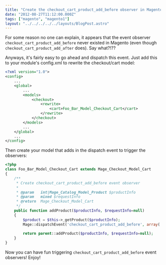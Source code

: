 ```yaml
---
title: "Create the checkout_cart_product_add_before observer in Magento"
date: "2012-08-27T11:12:00.000Z"
tags: ["magento", "magento1"]
layout: "../../../../../layouts/BlogPost.astro"
---
```



For some reason no one can explain, it appears that the event observer `checkout_cart_product_add_before` never existed in Magento (even though `checkout_cart_product_add_after` does). Say what?!??

Anyways, it's fairly easy to go ahead and dispatch this event. Just add this to your module's config.xml to rewrite the checkout/cart model:

```xml
<?xml version="1.0">
<config>
    ...
    <global>
        ...
        <models>
            <checkout>
                <rewrite>
                    <cart>Foo_Bar_Model_Checkout_Cart</cart>
                </rewrite>
            </checkout>
        </models>
        ...
    </global>
    ...
</config>
```

Then create your model that adds in the dispatch event to trigger the observers:

```php
<?php
class Foo_Bar_Model_Checkout_Cart extends Mage_Checkout_Model_Cart
{
    /**
     * Create checkout_cart_product_add_before event observer
     *
     * @param   int|Mage_Catalog_Model_Product $productInfo
     * @param   mixed $requestInfo
     * @return  Mage_Checkout_Model_Cart
     */
    public function addProduct($productInfo, $requestInfo=null)
    {
        $product = $this->_getProduct($productInfo);
        Mage::dispatchEvent('checkout_cart_product_add_before', array('product' => $product)); // highlight-line
         
        return parent::addProduct($productInfo, $requestInfo=null);
    }
}
```

Now you can have fun triggering `checkout_cart_product_add_before` event observers! Enjoy!
